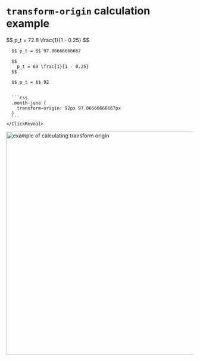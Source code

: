 
# `transform-origin` calculation example

<Row>
  <Column>
    <ClickReveal>
      $$
        p_t = 72.8 \frac{1}{1 - 0.25}
      $$

      $$ p_t = $$ 97.06666666667
      
      $$
        p_t = 69 \frac{1}{1 - 0.25}
      $$

      $$ p_t = $$ 92
      

      ```css
      .month-june {
        transform-origin: 92px 97.06666666667px
      }
      ```
    </ClickReveal>
  </Column>
  <Column>
    <img src={transformOriginCalcExample} width="600" alt="example of calculating transform origin" />
  </Column>
</Row>
